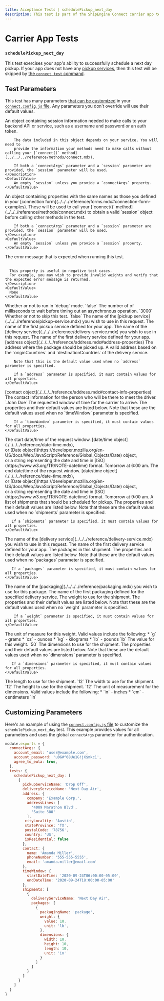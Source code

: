 ```yaml
---
title: Acceptance Tests | schedulePickup_next_day
description: This test is part of the ShipEngine Connect carrier app test suite.
---
```


Carrier App Tests
==================================

### `schedulePickup_next_day`

This test exercises your app's ability to successfully schedule a next day pickup. If your app does not have any [pickup services](../../../reference/pickup-service.mdx), then this test will be skipped by [the `connect test` command](../../../cli.mdx#test-your-app).



Test Parameters
-------------------------
This test has many parameters [that can be customized](#customizing-parameters) in your [`connect.config.js` file](../../../testing/config.mdx). Any parameters you don't override will use their default values.

<Reference>

  <Field name="session" type="object">
    <Description>
        An object containing session information needed to make calls to your backend API or service, such as
        a username and password or an auth token.

        The data included in this object depends on your service. You will need to
        provide the information your methods need to make calls without calling your [`connect()` method](../../../reference/methods/connect.mdx).

        If both a `connectArgs` parameter and a `session` parameter are provided, the `session` parameter will be used.
    </Description>
    <DefaultValue>
        An empty `session` unless you provide a `connectArgs` property.
    </DefaultValue>
  </Field>

  <Field name="connectArgs" type="object">
    <Description>
        An object containing properties with the same names as those you defined in
        your [connection form](../../../reference/forms.mdx#connection-form-examples). These will be used to call your
        [`connect()` method](../../../reference/methods/connect.mdx) to obtain a valid `session` object before calling other methods in the test.

        If both a `connectArgs` parameter and a `session` parameter are provided, the `session` parameter will be used.
    </Description>
    <DefaultValue>
        An empty `session` unless you provide a `session` property.
    </DefaultValue>
  </Field>

  <Field name="expectedErrorMessage" type="string">
    <Description>
      The error message that is expected when running this test.
      <br/> <br/>

      This property is useful in negative test cases.
      For example, you may wish to provide invalid weights and verify that the expected error message is returned.
    </Description>
    <DefaultValue>
      None
    </DefaultValue>
  </Field>

  <Field name="debug" type="boolean">
    <Description>
      Whether or not to run in `debug` mode.
    </Description>
    <DefaultValue>
      `false`
    </DefaultValue>
  </Field>

  <Field name="timeout" type="number">
    <Description>
      The number of of milliseconds to wait before timing out an asynchronous operation.
    </Description>
    <DefaultValue>
      `3000`
    </DefaultValue>
  </Field>

  <Field name="skip" type="boolean">
    <Description>
      Whether or not to skip this test.
    </Description>
    <DefaultValue>
      `false`
    </DefaultValue>
  </Field>

  <Field name="pickupServiceName" type="string">
    <Description>
         The name of the [pickup service](../../../reference/pickup-service.mdx) you wish to use in this request.
    </Description>
    <DefaultValue>
      The name of the first pickup service defined for your app.
    </DefaultValue>
  </Field>

   <Field name="deliveryServiceName" type="string">
      <Description>
           The name of the [delivery service](../../../reference/delivery-service.mdx) you wish to use in this request.
      </Description>
      <DefaultValue>
        The name of the first delivery service defined for your app.
      </DefaultValue>
    </Field>

  <Field name="address">
    <Type>
      [address object](./../../../reference/address.mdx#address-properties)
    </Type>
    <Description>
        The address where the package should be picked up.
    </Description>
    <DefaultValue>
        A valid address based on the `originCountries` and `destinationCountries` of the delivery service.

        Note that this is the default value used when no `address` parameter is specified.

        If a `address` parameter is specified, it must contain values for all properties.
    </DefaultValue>
  </Field>

  <Field name="contact">
    <Type>
      [contact object](./../../../reference/address.mdx#contact-info-properties)
    </Type>
    <Description>
        The contact information for the person who will be there to meet the driver.
    </Description>
    <DefaultValue>
        `John Doe`
    </DefaultValue>
  </Field>

  <Field name="timeWindow" type="object">
    <Description>
      The requested window of time for the carrier to arrive.
    </Description>
    <DefaultValue>
        The properties and their default values are listed below. Note that these are the default values used when no `timeWindow` parameter is specified.

        If a `timeWindow` parameter is specified, it must contain values for all properties.
    </DefaultValue>
  </Field>

  <Field name="timeWindow.startDateTime">
    <Description>
        The start date/time of the request window.
    </Description>
    <Type>
     [date/time object](./../../../reference/date-time.mdx), <br/>
     or [Date object](https://developer.mozilla.org/en-US/docs/Web/JavaScript/Reference/Global_Objects/Date) object, <br/>
     or a string representing the date and time in [ISO](https://www.w3.org/TR/NOTE-datetime) format.
    </Type>
    <DefaultValue>
      Tomorrow at 6:00 am.
    </DefaultValue>
  </Field>

  <Field name="timeWindow.endDateTime">
    <Description>
      The end date/time of the request window.
    </Description>
    <Type>
         [date/time object](./../../../reference/date-time.mdx), <br/>
         or [Date object](https://developer.mozilla.org/en-US/docs/Web/JavaScript/Reference/Global_Objects/Date) object, <br/>
         or a string representing the date and time in [ISO](https://www.w3.org/TR/NOTE-datetime) format.
        </Type>
    <DefaultValue>
        Tomorrow at 9:00 am.
    </DefaultValue>
  </Field>

  <Field name="shipments" type="object[]">
    <Description>
      A list of shipments that should be scheduled for pickup.
    </Description>
    <DefaultValue>
       The properties and their default values are listed below. Note that these are the default values used when no `shipments` parameter is specified.

       If a `shipments` parameter is specified, it must contain values for all properties.
    </DefaultValue>
  </Field>

  <Field name="shipments[].deliveryServiceName" type="string">
    <Description>
      The name of the [delivery service](../../../reference/delivery-service.mdx) you wish to use in this request.
    </Description>
    <DefaultValue>
      The name of the first delivery service defined for your app.
    </DefaultValue>
  </Field>

  <Field name="shipments[].packages" type="object[]">
    <Description>
      The packages in this shipment.
    </Description>
    <DefaultValue>
       The properties and their default values are listed below. Note that these are the default values used when no `packages` parameter is specified.

       If a `packages` parameter is specified, it must contain values for all properties.
    </DefaultValue>
  </Field>

  <Field name="shipments[].packages[].packagingName" type="string">
    <Description>
      The name of the [packaging](./../../../reference/packaging.mdx) you wish to use for this package.
    </Description>
    <DefaultValue>
       The name of the first packaging defined for the specified delivery service.
    </DefaultValue>
  </Field>

<Field name="shipments[].packages[].weight" type="object">
    <Description>
      The weight to use for the shipment.
    </Description>
    <DefaultValue>
        The properties and their default values are listed below. Note that these are the default values used when no `weight` parameter is specified.

        If a `weight` parameter is specified, it must contain values for all properties.
    </DefaultValue>
  </Field>

  <Field name="shipments[].packages[].weight.unit" type="string">
    <Description>
        The unit of measure for this weight. Valid values include the following:
        * `g` - grams
        * `oz` - ounces
        * `kg` - kilograms
        * `lb` - pounds
    </Description>
    <DefaultValue>
      `lb`
    </DefaultValue>
  </Field>

  <Field name="shipments[].packages[].weight.value" type="number">
    <Description>
      The value for this weight.
    </Description>
    <DefaultValue>
        `50`
    </DefaultValue>
  </Field>

  <Field name="shipments[].packages[].dimensions" type="object">
    <Description>
      The dimensions to use for the shipment.
    </Description>
    <DefaultValue>
       The properties and their default values are listed below. Note that these are the default values used when no `dimensions` parameter is specified.

       If a `dimensions` parameter is specified, it must contain values for all properties.
    </DefaultValue>
  </Field>

  <Field name="shipments[].packages[].dimensions.length" type="number">
    <Description>
      The length to use for the shipment.
    </Description>
    <DefaultValue>
      `12`
    </DefaultValue>
  </Field>

  <Field name="shipments[].packages[].dimensions.width" type="number">
    <Description>
      The width to use for the shipment.
    </Description>
    <DefaultValue>
      `12`
    </DefaultValue>
  </Field>

  <Field name="shipments[].packages[].dimensions.height" type="number">
    <Description>
      The height to use for the shipment.
    </Description>
    <DefaultValue>
      `12`
    </DefaultValue>
  </Field>

  <Field name="shipments[].packages[].dimensions.unit" type="string">
    <Description>
      The unit of measurement for the dimensions. Valid values include the following:
        * `in` - inches
        * `cm` - centimeters
    </Description>
    <DefaultValue>
      `in`
    </DefaultValue>
  </Field>

</Reference>


Customizing Parameters
------------------------------
Here's an example of using the [`connect.config.js` file](./../../../testing/config.mdx) to customize the `schedulePickup_next_day` test. This example provides values for all parameters and uses the global `connectArgs` parameter for authentication.

```javascript
module.exports = {
  connectArgs: {
    account_email: 'user@example.com',
    account_password: 'u0G#^08Ue1G!jX$mkc1',
    agree_to_eula: true,
  },
  tests: {
    schedulePickup_next_day: [
      {
        pickupServiceName: 'Drop Off',
        deliveryServiceName: 'Next Day Air',
        address: {
          company: 'Example Corp.',
          addressLines: [
            '4009 Marathon Blvd',
            'Suite 300'
          ],
         cityLocality: 'Austin',
         stateProvince: 'TX',
         postalCode: '78756',
         country: 'US',
         isResidential: false
        },
        contact: {
          name: 'Amanda Miller',
          phoneNumber: '555-555-5555',
          email: 'amanda.miller@email.com'
        },
        timeWindow: {
          startDateTime: '2020-09-24T06:00:00-05:00',
          endDateTime: '2020-09-24T18:00:00-05:00'
        },
        shipments: [
          {
            deliveryServiceName: 'Next Day Air',
            packages: [
              {
                packagingName: 'package',
                weight: {
                  value: 10,
                  unit: 'lb',
                },
                dimensions: {
                  width: 10,
                  height: 10,
                  length: 10,
                  unit: 'in'
                }
              ]
            }
          }
        ]
      }
    ]
  }
}
```
